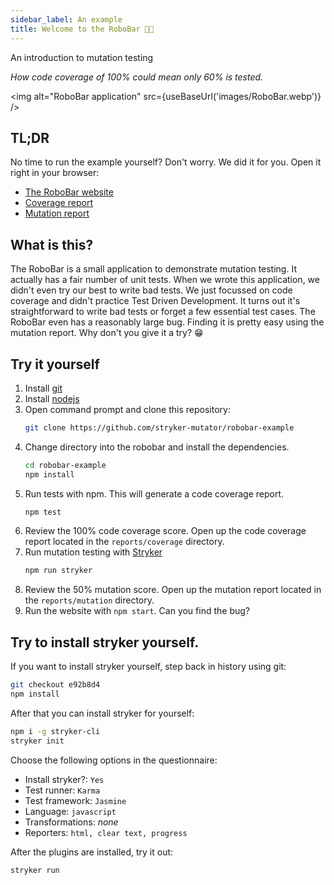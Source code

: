 ```yaml
---
sidebar_label: An example
title: Welcome to the RoboBar 🤖🍷
---
```



An introduction to mutation testing

_How code coverage of 100% could mean only 60% is tested._

<img alt="RoboBar application" src={useBaseUrl('images/RoboBar.webp')} />

## TL;DR

No time to run the example yourself? Don't worry. We did it for you. Open it right in your browser:

- [The RoboBar website](https://stryker-mutator.io/robobar-example/)
- [Coverage report](https://stryker-mutator.io/robobar-example/reports/coverage/index.html)
- [Mutation report](https://stryker-mutator.io/robobar-example/reports/mutation/html/index.html)

## What is this?

The RoboBar is a small application to demonstrate mutation testing. It actually has a fair number of unit tests.
When we wrote this application, we didn't even try our best to write bad tests.
We just focussed on code coverage and didn't practice Test Driven Development.
It turns out it's straightforward to write bad tests or forget a few essential test cases.
The RoboBar even has a reasonably large bug. Finding it is pretty easy using the mutation report.
Why don't you give it a try? 😁

## Try it yourself

1. Install [git](https://git-scm.com)
1. Install [nodejs](https://nodejs.org/)
1. Open command prompt and clone this repository:
   ```bash
   git clone https://github.com/stryker-mutator/robobar-example
   ```
1. Change directory into the robobar and install the dependencies.
   ```bash
   cd robobar-example
   npm install
   ```
1. Run tests with npm. This will generate a code coverage report.
   ```bash
   npm test
   ```
1. Review the 100% code coverage score. Open up the code coverage report located in the `reports/coverage` directory.
1. Run mutation testing with [Stryker](https://stryker-mutator.io)
   ```bash
   npm run stryker
   ```
1. Review the 50% mutation score. Open up the mutation report located in the `reports/mutation` directory.
1. Run the website with `npm start`. Can you find the bug?

## Try to install stryker yourself.

If you want to install stryker yourself, step back in history using git:

```bash
git checkout e92b8d4
npm install
```

After that you can install stryker for yourself:

```bash
npm i -g stryker-cli
stryker init
```

Choose the following options in the questionnaire:

- Install stryker?: `Yes`
- Test runner: `Karma`
- Test framework: `Jasmine`
- Language: `javascript`
- Transformations: _none_
- Reporters: `html, clear text, progress`

After the plugins are installed, try it out:

```bash
stryker run
```

